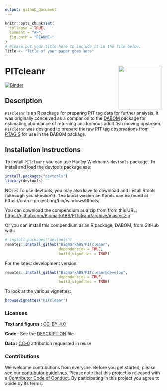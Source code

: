 ```yaml
---
output: github_document
---
```


<!-- README.md is generated from README.Rmd. Please edit that file -->

```r
knitr::opts_chunk$set(
  collapse = TRUE,
  comment = "#>",
  fig.path = "README-"
)
# Please put your title here to include it in the file below.
Title <- "Title of your paper goes here"
```

# PITcleanr <a href='https://github.com/BiomarkABS/PITcleanr'><img src='man/figures/logo.png' align="right" height="139" /></a>

<!-- badges: start -->
[![Binder](https://mybinder.org/badge_logo.svg)](https://mybinder.org/v2/gh/BiomarkABS/PITcleanr/master?urlpath=rstudio)
<!-- badges: end -->

## Description

`PITcleanr` is an R package for preparing PIT tag data for further analysis. It was originally conceived as a companion to the [DABOM](https://github.com/BiomarkABS/DABOM) package for estimating abundance of returning anadromous adult fish moving upstream. `PITcleanr` was designed to prepare the raw PIT tag observations from [PTAGIS](http://www.ptagis.org) for use in the DABOM package.

## Installation instructions

To install `PITcleanr` you can use Hadley Wickham's `devtools` package. To install and load the devtools package use:

```r
install.packages("devtools")
library(devtools)
```

NOTE: To use devtools, you may also have to download and install Rtools (although you shouldn't). The latest version on Rtools can be found at https://cran.r-project.org/bin/windows/Rtools/
  
You can download the compendium as a zip from from this URL: <https://github.com/BiomarkABS/PITcleanr/archive/master.zip>

Or you can install this compendium as an R package, DABOM, from GitHub with:

```r
# install.packages("devtools")
remotes::install_github("BiomarkABS/PITcleanr", 
                        dependencies = TRUE,
                        build_vignettes = TRUE)
```

For the latest development version:
```r
remotes::install_github("BiomarkABS/PITcleanr@develop", 
                        dependencies = TRUE,
                        build_vignettes = TRUE)
```

To look at the various vignettes:

```r
browseVignettes("PITcleanr")
```


### Licenses

**Text and figures :**  [CC-BY-4.0](http://creativecommons.org/licenses/by/4.0/)

**Code :** See the [DESCRIPTION](DESCRIPTION) file

**Data :** [CC-0](http://creativecommons.org/publicdomain/zero/1.0/) attribution requested in reuse

### Contributions

We welcome contributions from everyone. Before you get started, please see our [contributor guidelines](CONTRIBUTING.md). Please note that this project is released with a [Contributor Code of Conduct](CONDUCT.md). By participating in this project you agree to abide by its terms.


